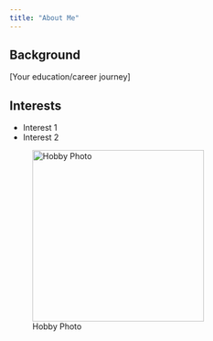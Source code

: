 ```yaml
---
title: "About Me"
---
```


## Background
[Your education/career journey]

## Interests
- Interest 1
- Interest 2

![Hobby Photo](images/hobby.jpg){width=300px}
